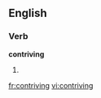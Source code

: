 ==English==

===Verb===
'''contriving'''

# {{present participle of|[[contrive]]}}

[[fr:contriving]]
[[vi:contriving]]